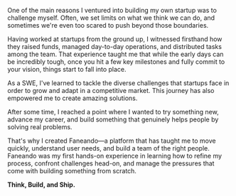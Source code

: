 One of the main reasons I ventured into building my own startup was to challenge myself. Often, we set limits on what we think we can do, and sometimes we're even too scared to push beyond those boundaries.

Having worked at startups from the ground up, I witnessed firsthand how they raised funds, managed day-to-day operations, and distributed tasks among the team. That experience taught me that while the early days can be incredibly tough, once you hit a few key milestones and fully commit to your vision, things start to fall into place.

As a SWE, I've learned to tackle the diverse challenges that startups face in order to grow and adapt in a competitive market. This journey has also empowered me to create amazing solutions.

After some time, I reached a point where I wanted to try something new, advance my career, and build something that genuinely helps people by solving real problems.

That's why I created Faneando—a platform that has taught me to move quickly, understand user needs, and build a team of the right people. Faneando was my first hands-on experience in learning how to refine my process, confront challenges head-on, and manage the pressures that come with building something from scratch.


 <b>Think, Build, and Ship.</b>

